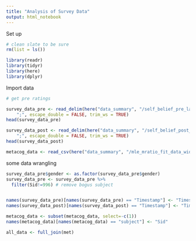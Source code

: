 ```yaml
---
title: "Analysis of Survey Data"
output: html_notebook
---
```


Set up

```r
# clean slate to be sure
rm(list = ls())

library(readr)
library(tidyr)
library(here)
library(dplyr)
```



Import data

```r

# get pre ratings

survey_data_pre <- read_delim(here("data_summary", "/self_belief_pre_labels.csv"), 
    ";", escape_double = FALSE, trim_ws = TRUE)
head(survey_data_pre)

survey_data_post <- read_delim(here("data_summary", "/self_belief_post_labels.csv"), 
    ";", escape_double = FALSE, trim_ws = TRUE)
head(survey_data_post)

metacog_data <- read_csv(here("data_summary", "/mle_mratio_fit_data_wide.csv"))


```

some data wrangling

```r



survey_data_pre$gender <- as.factor(survey_data_pre$gender)
survey_data_pre <- survey_data_pre %>%
  filter(Sid!=996) # remove bogus subject


names(survey_data_pre)[names(survey_data_pre) == "Timestamp"] <- "Timestamp_1"
names(survey_data_post)[names(survey_data_post) == "Timestamp"] <- "Timestamp_2"

metacog_data <- subset(metacog_data, select=-c(1))
names(metacog_data)[names(metacog_data) == "subject"] <- "Sid"

all_data <- full_join(met)


```

